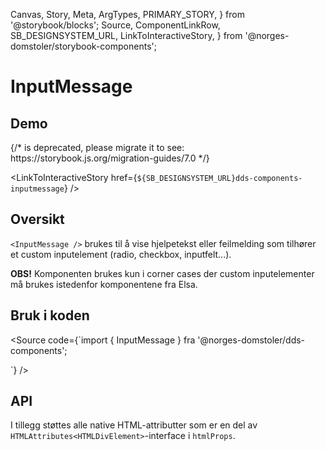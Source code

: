   Canvas,
  Story,
  Meta,
  ArgTypes,
  PRIMARY_STORY,
} from '@storybook/blocks';
  Source,
  ComponentLinkRow,
  SB_DESIGNSYSTEM_URL,
  LinkToInteractiveStory,
} from '@norges-domstoler/storybook-components';

<Meta of={InputMessageStories} />

# InputMessage

<ComponentLinkRow
  docsHref="https://design.domstol.no/987b33f71/p/305b33-inputmessage/b/878177"
  githubHref="https://github.com/domstolene/designsystem/tree/main/packages/components/src/components/InputMessage"
  figmaHref="https://www.figma.com/file/ewqSDmkgqDQ5PyOsRp4V5b/?node-id=155%3A38"
/>

## Demo

<Canvas>
  {/* <Story id="dds-components-inputmessage--default" /> is deprecated, please migrate it to <Story of={referenceToStory} /> see: https://storybook.js.org/migration-guides/7.0 */}

  <Story id="dds-components-inputmessage--default" />
</Canvas>

<LinkToInteractiveStory
  href={`${SB_DESIGNSYSTEM_URL}dds-components-inputmessage`}
/>

## Oversikt

`<InputMessage />` brukes til å vise hjelpetekst eller feilmelding som tilhører et custom inputelement (radio, checkbox, inputfelt...).

**OBS!** Komponenten brukes kun i corner cases der custom inputelementer må brukes istedenfor komponentene fra Elsa.

## Bruk i koden

<Source
  code={`import { InputMessage } fra '@norges-domstoler/dds-components';

<InputMessage messageType="tip" message="hjelpetekst" />
`} />

## API

<ArgTypes story={PRIMARY_STORY} />

I tillegg støttes alle native HTML-attributter som er en del av `HTMLAttributes<HTMLDivElement>`-interface i `htmlProps`.
